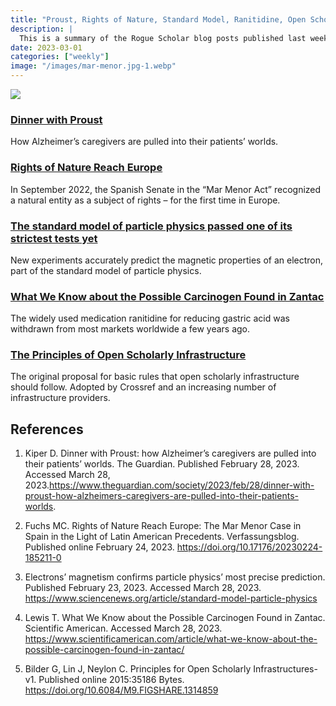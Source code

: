 ```yaml
---
title: "Proust, Rights of Nature, Standard Model, Ranitidine, Open Scholarly Infrastructure"
description: |
  This is a summary of the Rogue Scholar blog posts published last week. Find out more (including search for other posts) via Rogue Scholar.
date: 2023-03-01
categories: ["weekly"]
image: "/images/mar-menor.jpg-1.webp"
---
```


![](/images/mar-menor.jpg-1.webp)

### [Dinner with Proust](https://www.theguardian.com/society/2023/feb/28/dinner-with-proust-how-alzheimers-caregivers-are-pulled-into-their-patients-worlds)
How Alzheimer’s caregivers are pulled into their patients’ worlds.

### [Rights of Nature Reach Europe]()
In September 2022, the Spanish Senate in the "Mar Menor Act" recognized a natural entity as a subject of rights – for the first time in Europe.

### [The standard model of particle physics passed one of its strictest tests yet](https://www.sciencenews.org/article/standard-model-particle-physics)
New experiments accurately predict the magnetic properties of an electron, part of the standard model of particle physics.

### [What We Know about the Possible Carcinogen Found in Zantac](https://www.scientificamerican.com/article/what-we-know-about-the-possible-carcinogen-found-in-zantac/)
The widely used medication ranitidine for reducing gastric acid was withdrawn from most markets worldwide a few years ago.

### [The Principles of Open Scholarly Infrastructure](https://doi.org/10.6084/M9.FIGSHARE.1314859)
The original proposal for basic rules that open scholarly infrastructure should follow. Adopted by Crossref and an increasing number of infrastructure providers.

## References

1. Kiper D. Dinner with Proust: how Alzheimer’s caregivers are pulled into their patients’ worlds. The Guardian. Published February 28, 2023. Accessed March 28, 2023.<https://www.theguardian.com/society/2023/feb/28/dinner-with-proust-how-alzheimers-caregivers-are-pulled-into-their-patients-worlds>. 

1. Fuchs MC. Rights of Nature Reach Europe: The Mar Menor Case in Spain in the Light of Latin American Precedents. Verfassungsblog. Published online February 24, 2023. <https://doi.org/10.17176/20230224-185211-0>

1. Electrons’ magnetism confirms particle physics’ most precise prediction. Published February 23, 2023. Accessed March 28, 2023. <https://www.sciencenews.org/article/standard-model-particle-physics>

1. Lewis T. What We Know about the Possible Carcinogen Found in Zantac. Scientific American. Accessed March 28, 2023. <https://www.scientificamerican.com/article/what-we-know-about-the-possible-carcinogen-found-in-zantac/>

1. Bilder G, Lin J, Neylon C. Principles for Open Scholarly Infrastructures-v1. Published online 2015:35186 Bytes. <https://doi.org/10.6084/M9.FIGSHARE.1314859>
